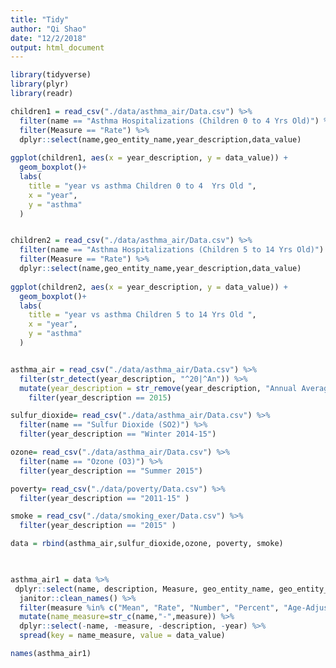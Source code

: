 ```yaml
---
title: "Tidy"
author: "Qi Shao"
date: "12/2/2018"
output: html_document
---
```


```r
library(tidyverse)
library(plyr)
library(readr)
```


```r

children1 = read_csv("./data/asthma_air/Data.csv") %>%
  filter(name == "Asthma Hospitalizations (Children 0 to 4 Yrs Old)") %>%
  filter(Measure == "Rate") %>%
  dplyr::select(name,geo_entity_name,year_description,data_value) 
  
ggplot(children1, aes(x = year_description, y = data_value)) + 
  geom_boxplot()+
  labs(
    title = "year vs asthma Children 0 to 4  Yrs Old ",
    x = "year",
    y = "asthma"
  )


children2 = read_csv("./data/asthma_air/Data.csv") %>%
  filter(name == "Asthma Hospitalizations (Children 5 to 14 Yrs Old)") %>%
  filter(Measure == "Rate") %>%
  dplyr::select(name,geo_entity_name,year_description,data_value) 
  
ggplot(children2, aes(x = year_description, y = data_value)) + 
  geom_boxplot()+
  labs(
    title = "year vs asthma Children 5 to 14 Yrs Old ",
    x = "year",
    y = "asthma"
  )


asthma_air = read_csv("./data/asthma_air/Data.csv") %>%
  filter(str_detect(year_description, "^20|^An")) %>%
  mutate(year_description = str_remove(year_description, "Annual Average ")) %>%
    filter(year_description == 2015)

sulfur_dioxide= read_csv("./data/asthma_air/Data.csv") %>%
  filter(name == "Sulfur Dioxide (SO2)") %>%
  filter(year_description == "Winter 2014-15")

ozone= read_csv("./data/asthma_air/Data.csv") %>%
  filter(name == "Ozone (O3)") %>%
  filter(year_description == "Summer 2015")

poverty= read_csv("./data/poverty/Data.csv") %>%
  filter(year_description == "2011-15" )

smoke = read_csv("./data/smoking_exer/Data.csv") %>%
  filter(year_description == "2015" )

data = rbind(asthma_air,sulfur_dioxide,ozone, poverty, smoke)
  


asthma_air1 = data %>%
 dplyr::select(name, description, Measure, geo_entity_name, geo_entity_id, year = year_description, data_value) %>%
  janitor::clean_names() %>% 
  filter(measure %in% c("Mean", "Rate", "Number", "Percent", "Age-Adjusted Percent", "Age-Adjusted Rate ")) %>%
  mutate(name_measure=str_c(name,"-",measure)) %>%
  dplyr::select(-name, -measure, -description, -year) %>%
  spread(key = name_measure, value = data_value) 

names(asthma_air1)
```
